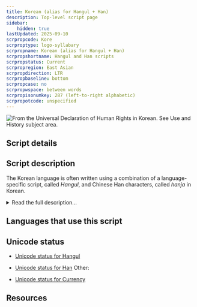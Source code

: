 ```yaml
---
title: Korean (alias for Hangul + Han)
description: Top-level script page
sidebar:
    hidden: true
lastUpdated: 2025-09-10
scrpropcode: Kore
scrproptype: logo-syllabary
scrpropname: Korean (alias for Hangul + Han)
scrpropshortname: Hangul and Han scripts
scrpropstatus: Current
scrpropregion: East Asian
scrpropdirection: LTR
scrpropbaseline: bottom
scrpropcase: no
scrpropwspace: between words
scrpropisonumkey: 287 (left-to-right alphabetic)
scrpropotcode: unspecified
---
```



![](../images/kore-sample.png "From the Universal Declaration of Human Rights in Korean. See Use and History subject area.")

## Script details

<ScriptDetails />

## Script description

The Korean language is often written using a combination of a language-specific script, called _Hangul_, and Chinese Han characters, called _hanja_ in Korean.

<details>
<summary>Read the full description...</summary>Hangul is a complete orthography; anything that can be said in Korean can be written in Hangul, but there are cultural and historical reasons for the use of hanja. The form of writing which combines both scripts is sometimes called Korean mixed script.

Until 1446, Korean had been written exclusively in Chinese characters, but this script was not well-suited to the language. A given Chinese character could be used to represent a spoken Korean syllable, irrespective of its original Chinese meaning, or it could be used to represent the Korean word with the closest meaning to its original. Reading was difficult because the intended function of the character was not always apparent. In 1446 King Sejong designed the phonetic Hangul script to be perfectly suited for writing Korean, to make literacy available to everyone. Initially, Hangul met with some resistance from scholars, and it was not until the 19th century, when Christian missionaries began teaching it, that it really began to be widely established. By about 1950, Hangul and hanja were being mixed fairly evenly, at least in the South, and hanja has been in decline ever since. Hangul is now Korea's national script, although it is still not used exclusively.

The Hangul script is written using 51 letters, called _jamo_, which are arranged into syllable blocks by modifying the size, shape or position of each jamo to reflect its position in the spoken syllable. Hangul syllable blocks were designed to conform with the square frame of Chinese characters, and, like Chinese characters, can be written in vertical or horizontal lines.

A small number of hanja characters have been modified to be unique to Korean writing, but generally they are identical to traditional Han characters.

Spoken Korean vocabulary consists of native Korean words, Sino-Korean words (that is, words influenced by having been written in hanja or imported from Chinese), and loan words from other foreign languages, mainly English. Sino-Korean words make up a little over half of the South Korean vocabulary, although many of these words have been replaced by native Korean words in the North. Hanja is not used for writing native Korean words nor, generally, for writing other loan words; where it is used, it is used for writing Sino-Korean words only.

The role of hanja is different in the North and in the South of the country. After the division of Korea at the end of the second world war, North Korea officially abolished the use of hanja in any printed publications, but schoolchildren there are still taught 2-3,000 characters. Hanja are not used in literature in the North, but are sometimes used for decorative purposes such as at athletic events and cultural parades, or on packaging. In the South, children do not begin learning hanja until the seventh year of school, and are taught only 1,800 characters. The script is primarily used for academic literature in the South, often to clarify words with an ambiguous meaning, and for decorative purposes such as the name of a newspaper.
</details>

## Languages that use this script

<WsList script='Kore' wsMax='5' />

## Unicode status

- [Unicode status for Hangul](/scrlang/unicode/hang-unicode)
- [Unicode status for Han](/scrlang/unicode/hani-unicode)
Other:

- [Unicode status for Currency](/scrlang/unicode/x-currency-unicode)


## Resources

<ScriptResources detailSummary='seemore' />


